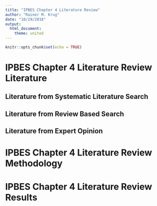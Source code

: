 ```yaml
---
title: "IPBES Chapter 4 Literature Review"
author: "Rainer M. Krug"
date: "10/29/2018"
output: 
  html_document: 
    theme: united
---
```


```r
knitr::opts_chunk$set(echo = TRUE)
```

# IPBES Chapter 4 Literature Review Literature

## Literature from Systematic Literature Search

## Literature from Review Based Search

## Literature from Expert Opinion

# IPBES Chapter 4 Literature Review Methodology

# IPBES Chapter 4 Literature Review Results